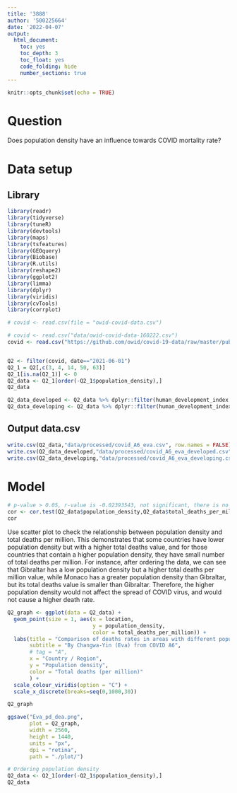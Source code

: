```yaml
---
title: '3888'
author: '500225664'
date: '2022-04-07'
output:
  html_document:
    toc: yes
    toc_depth: 3
    toc_float: yes
    code_folding: hide
    number_sections: true
---
```


```r
knitr::opts_chunk$set(echo = TRUE)
```

# Question

Does population density have an influence towards COVID mortality rate?

# Data setup

## Library

```r
library(readr)
library(tidyverse)
library(tuneR)
library(devtools)
library(maps)
library(tsfeatures)
library(GEOquery)
library(Biobase)
library(R.utils)
library(reshape2)
library(ggplot2)
library(limma)
library(dplyr)
library(viridis)
library(cvTools)
library(corrplot)

```


```r
# covid <- read.csv(file = "owid-covid-data.csv")

# covid <- read.csv("data/owid-covid-data-160222.csv")
covid <- read.csv("https://github.com/owid/covid-19-data/raw/master/public/data/owid-covid-data.csv")


Q2 <- filter(covid, date=="2021-06-01")
Q2_1 = Q2[,c(3, 4, 14, 50, 63)]
Q2_1[is.na(Q2_1)] <- 0
Q2_data <- Q2_1[order(-Q2_1$population_density),]
Q2_data

Q2_data_developed <- Q2_data %>% dplyr::filter(human_development_index >= 0.854)
Q2_data_developing <- Q2_data %>% dplyr::filter(human_development_index < 0.854)

```

## Output data.csv

```r
write.csv(Q2_data,"data/processed/covid_A6_eva.csv", row.names = FALSE)
write.csv(Q2_data_developed,"data/processed/covid_A6_eva_developed.csv", row.names = FALSE)
write.csv(Q2_data_developing,"data/processed/covid_A6_eva_developing.csv", row.names = FALSE)
```

# Model

```r
# p-value > 0.05, r-value is -0.02393543, not significant, there is no relation between population density and total deaths per million
cor <- cor.test(Q2_data$population_density,Q2_data$total_deaths_per_million, method="pearson")
cor

```

Use scatter plot to check the relationship between population density and total deaths per million. This demonstrates that some countries have lower population density but with a higher total deaths value, and for those countries that contain a higher population density, they have small number of total deaths per million. For instance, after ordering the data, we can see that Gibraltar has a low population density but a higher total deaths per million value, while Monaco has a greater population density than Gibraltar, but its total deaths value is smaller than Gibraltar. Therefore, the higher population density would not affect the spread of COVID virus, and would not cause a higher death rate.

```r
Q2_graph <- ggplot(data = Q2_data) + 
  geom_point(size = 1, aes(x = location,
                           y = population_density,
                           color = total_deaths_per_million)) +
  labs(title = "Comparison of deaths rates in areas with different population densities",
       subtitle = "By Changwa-Yin (Eva) from COVID A6",
       # tag = "A",
       x = "Country / Region",
       y = "Population density",
       color = "Total deaths (per million)"
       ) +
  scale_colour_viridis(option = "C") +
  scale_x_discrete(breaks=seq(0,1000,30))

Q2_graph

ggsave("Eva_pd_dea.png",
       plot = Q2_graph,
       width = 2560,
       height = 1440,
       units = "px",
       dpi = "retina",
       path = "./plot/")
```


```r
# Ordering population density
Q2_data <- Q2_1[order(-Q2_1$population_density),]
Q2_data
```


